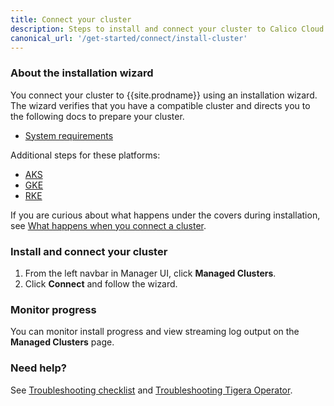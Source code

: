 ```yaml
---
title: Connect your cluster
description: Steps to install and connect your cluster to Calico Cloud.
canonical_url: '/get-started/connect/install-cluster'
---
```


### About the installation wizard

You connect your cluster to {{site.prodname}} using an installation wizard. The wizard verifies that you have a compatible cluster and directs you to the following docs to prepare your cluster.  

- [System requirements]({{site.baseurl}}/get-started/connect/system-requirements)

Additional steps for these platforms:

- [AKS]({{site.baseurl}}/get-started/connect/aks)
- [GKE]({{site.baseurl}}/get-started/connect/gke)
- [RKE]({{site.baseurl}}/get-started/connect/rke)

If you are curious about what happens under the covers during installation, see [What happens when you connect a cluster]({{site.baseurl}}/get-started/connect/connect-cluster).

### Install and connect your cluster

1. From the left navbar in Manager UI, click **Managed Clusters**.
1. Click **Connect** and follow the wizard. 

### Monitor progress

You can monitor install progress and view streaming log output on the **Managed Clusters** page.

### Need help?

See [Troubleshooting checklist]({{site.baseurl}}/get-started/connect/checklist) and [Troubleshooting Tigera Operator]({{site.baseurl}}/get-started/connect/operator-checklist).